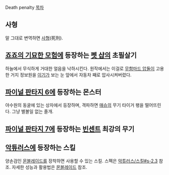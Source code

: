 Death penalty
[[목차]]
== 사형 ==
말 그대로 변역하면 [[사형]](死刑).

== [[죠죠의 기묘한 모험]]에 등장하는 [[펫 샵]]의 초필살기 ==
하늘에서 무식하게 거대한 얼음을 낙하시킨다. 원작에서는 이걸로 [[무함마드 압둘]]이 고용한 거지 정보원을 [[이기]]가 보는 눈 앞에서 자동차 째로 압사시켜버렸다. 

== [[파이널 판타지 6]]에 등장하는 몬스터 ==
야수원의 동굴에 있는 상자에서 등장하며, 격파하면 [[매슈]]의 무기 타이거 팽을 떨어뜨린다. 그냥 별볼일 없는 졸개.

== [[파이널 판타지 7]]에 등장하는 [[빈센트 발렌타인|빈센트]] 최강의 무기 ==

== [[악튜러스]]에 등장하는 스킬 == 
양손검인 [[몬블레이드]]를 장착하면 사용할 수 있는 스킬. 스펙은 [[악튜러스/스킬#s-2.3]] 참조. 자세한 성능과 활용법은 [[몬블레이드]] 참조.
